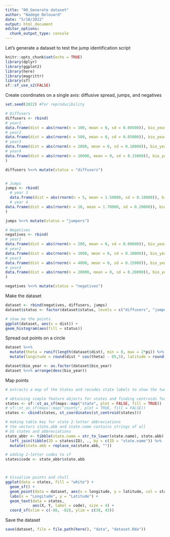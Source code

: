 ```yaml
---
title: "00_Generate dataset"
author: "Nadege Belouard"
date: "5/18/2022"
output: html_document
editor_options: 
  chunk_output_type: console
---
```


Let's generate a dataset to test the jump identification script

```r
knitr::opts_chunk$set(echo = TRUE)
library(dplyr)
library(ggplot2)
library(here)
library(magrittr)
library(sf)
sf::sf_use_s2(FALSE)
```

Create coordinates on a single axis: diffusive spread, jumps, and negatives
```r
set.seed(2022) #for reproducibility

# Diffusers
diffusers <- rbind(
# year1
data.frame(dist = abs(rnorm(n = 100, mean = 0, sd = 0.00500)), bio_year = 2012),
# year2
data.frame(dist = abs(rnorm(n = 500, mean = 0, sd = 0.05000)), bio_year = 2013),
# year3
data.frame(dist = abs(rnorm(n = 2000, mean = 0, sd = 0.10000)), bio_year = 2014),
# year4
data.frame(dist = abs(rnorm(n = 10000, mean = 0, sd = 0.15000)), bio_year = 2015)
)

diffusers %<>% mutate(status = "diffusers")


# Jumps
jumps <- rbind(
  # year 3
  data.frame(dist = abs(rnorm(n = 5, mean = 1.50000, sd = 0.10000)), bio_year = 2014),
  # year 4           
data.frame(dist = abs(rnorm(n = 10, mean = 1.70000, sd = 0.20000)), bio_year = 2015)
)

jumps %<>% mutate(status = "jumpers")

# Negatives
negatives <- rbind(
# year1
data.frame(dist = abs(rnorm(n = 200, mean = 0, sd = 0.00600)), bio_year = 2012),
# year2
data.frame(dist = abs(rnorm(n = 1000, mean = 0, sd = 0.10000)), bio_year = 2013),
# year3
data.frame(dist = abs(rnorm(n = 4000, mean = 0, sd = 0.15000)), bio_year = 2014),
# year4
data.frame(dist = abs(rnorm(n = 20000, mean = 0, sd = 0.20000)), bio_year = 2015)
)

negatives %<>% mutate(status = "negatives")
```


Make the dataset
```r
dataset <- rbind(negatives, diffusers, jumps)
dataset$status <- factor(dataset$status, levels = c("diffusers", "jumpers", "negatives"))

# show me the points
ggplot(dataset, aes(x = dist)) +
geom_histogram(aes(fill = status))
```

Spread out points on a circle
```r
dataset %<>% 
  mutate(theta = runif(length(dataset$dist), min = 0, max = 2*pi)) %>% 
  mutate(longitude = round(dist * cos(theta) - 85,5), latitude = round(dist * sin(theta) + 40, 5))

dataset$bio_year <- as.factor(dataset$bio_year)
dataset %<>% arrange(desc(bio_year))

```

Map points
```r
# extracts a map of the States and recodes state labels to show the two-letter code rather than the full state name.

# obtaining simple feature objects for states and finding centroids for label positioning
states <- sf::st_as_sf(maps::map("state", plot = FALSE, fill = TRUE))
# sf::st_as_sf(maps::map("county", plot = TRUE, fill = FALSE))
states <- cbind(states, st_coordinates(st_centroid(states)))

# making table key for state 2-letter abbreviations
# the vectors state.abb and state.name contains strings of all
# US states and abbreviations
state_abbr <- tibble(state.name = str_to_lower(state.name), state.abb) %>%
  left_join(tibble(ID = states$ID), ., by = c(ID = "state.name")) %>%
  mutate(state.abb = replace_na(state.abb, ""))

# adding 2-letter codes to sf
states$code <- state_abbr$state.abb



# Visualize points and chull
ggplot(data = states, fill = "white") +
  geom_sf() +
  geom_point(data = dataset, aes(x = longitude, y = latitude, col = status)) +
  labs(x = "Longitude", y = "Latitude") +
  geom_text(data = states,
            aes(X, Y, label = code), size = 4) +
  coord_sf(xlim = c(-88, -82), ylim = c(38, 43))

```

Save the dataset
```r
save(dataset, file = file.path(here(), "data", "dataset.Rda"))
```
